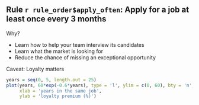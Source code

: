 ## Rule `r rule_order$apply_often`: Apply for a job at least once every 3 months

Why?

- Learn how to help your team interview its candidates
- Learn what the market is looking for
- Reduce the chance of missing an exceptional opportunity

Caveat: Loyalty matters

```r
years = seq(0, 5, length.out = 25)
plot(years, 60*exp(-0.6*years), type = 'l', ylim = c(0, 60), bty = 'n',
     xlab = 'years in the same job',
     ylab = 'loyalty premium (%)')
```